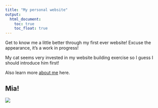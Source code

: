 ```yaml
---
title: "My personal website"
output: 
  html_document:
    toc: true
    toc_float: true
---
```


Get to know me a little better through my first ever website!
Excuse the appearance, it's a work in progress!

My cat seems very invested in my website building exercise so I guess I should introduce him first!

Also learn more [about me](resume.html) here.

## Mia!
<img src="images/image.jpg" style="length:75%">

